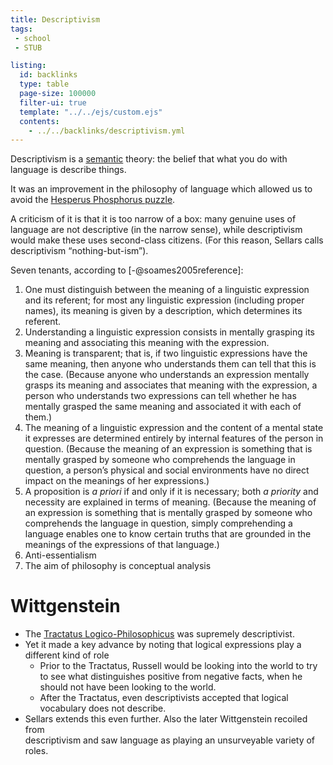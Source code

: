 ```yaml
---
title: Descriptivism
tags:
 - school
 - STUB

listing:
  id: backlinks
  type: table
  page-size: 100000
  filter-ui: true
  template: "../../ejs/custom.ejs"
  contents:
    - ../../backlinks/descriptivism.yml
---
```


Descriptivism is a [semantic](/docs/phil/Semantics.html) theory: the belief that what you do with language is describe things.

It was an improvement in the philosophy of language which allowed us to avoid the 
[Hesperus Phosphorus puzzle](/docs/phil/Hesperus and Phosphorus.html).

A criticism of it is that it is too narrow of a box: many genuine uses of language are not descriptive (in the narrow sense), while descriptivism would make these uses second-class citizens. (For this reason, Sellars calls descriptivism "nothing-but-ism").

Seven tenants, according to [-@soames2005reference]:

1. One must distinguish between the meaning of a linguistic expression and its 
   referent; for most any linguistic expression (including proper names), its 
   meaning is given by a description, which determines its referent.
2. Understanding a linguistic expression consists in mentally grasping its
   meaning and associating this meaning with the expression.
3. Meaning is transparent; that is, if two linguistic expressions have the same 
   meaning, then anyone who understands them can tell that this is the case. 
   (Because anyone who understands an expression mentally grasps its meaning 
   and associates that meaning with the expression, a person who understands 
   two expressions can tell whether he has mentally grasped the same meaning 
   and associated it with each of them.)
4. The meaning of a linguistic expression and the content of a mental state it 
   expresses are determined entirely by internal features of the person in 
   question. (Because the meaning of an expression is something that is mentally 
   grasped by someone who comprehends the language in question, a person’s 
   physical and social environments have no direct impact on the meanings of 
   her expressions.)
5. A proposition is *a priori* if and only if it is necessary; both *a priority* and 
   necessity are explained in terms of meaning. (Because the meaning of an 
   expression is something that is mentally grasped by someone who comprehends 
   the language in question, simply comprehending a language enables one to 
   know certain truths that are grounded in the meanings of the expressions of
   that language.)
6. Anti-essentialism
7. The aim of philosophy is conceptual analysis

# Wittgenstein
- The [Tractatus Logico-Philosophicus](/docs/phil/works/Tractatus Logico-Philosophicus.html) was supremely descriptivist.
- Yet it made a key advance by noting that logical expressions play a different kind of role 
    - Prior to the Tractatus, Russell would be looking into the world to try to 
      see what distinguishes positive from negative facts, when he should not have
      been looking to the world.
    - After the Tractatus, even descriptivists accepted that logical vocabulary 
      does not describe.
- Sellars extends this even further. Also the later Wittgenstein recoiled from   
  descriptivism and saw language as playing an unsurveyable variety of roles.
  